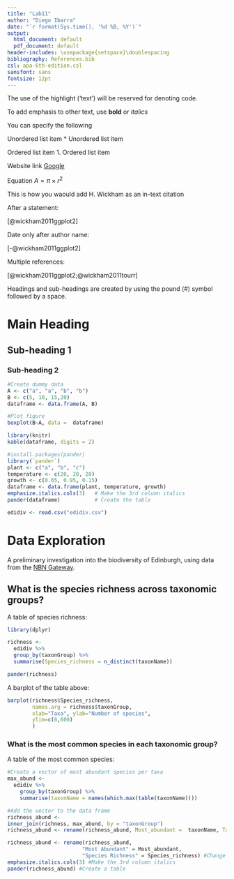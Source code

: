 ```yaml
---
title: "Lab11"
author: "Diego Ibarra"
date: "`r format(Sys.time(), '%d %B, %Y')`"
output:
  html_document: default
  pdf_document: default
header-includes: \usepackage{setspace}\doublespacing
bibliography: References.bib
csl: apa-6th-edition.csl
sansfont: sans
fontsize: 12pt
---
```


The use of the highlight ('text') will be reserved for denoting code.

To add emphasis to other text, use **bold** or *italics*

You can specify the following

Unordered list item
* Unordered list item

Ordered list item
1. Ordered list item

Website link
[Google](https://www.google.com)

Equation
$A =\pi \times r^{2}$

This is how you waould add H. Wickham as an in-text citation

After a statement:

[@wickham2011ggplot2]

Date only after author name:

[-@wickham2011ggplot2]

Multiple references:

[@wickham2011ggplot2;@wickham2011tourr]

Headings and sub-headings are created by using the pound (#) symbol followed by a space.

# Main Heading
## Sub-heading 1
### Sub-heading 2


```r
#Create dummy data
A <- c("a", "a", "b", "b")
B <- c(5, 10, 15,20)
dataframe <- data.frame(A, B)

#Plot figure
boxplot(B~A, data =  dataframe)
```


```r
library(knitr)
kable(dataframe, digits = 2)
```

```r
#install.packages(pander)
library(`pander`)
plant <- c("a", "b", "c")
temperature <- c(20, 20, 20)
growth <- c(0.65, 0.95, 0.15)
dataframe <- data.frame(plant, temperature, growth)
emphasize.italics.cols(3)   # Make the 3rd column italics
pander(dataframe)           # Create the table
```


```r
edidiv <- read.csv("edidiv.csv")
```

# Data Exploration

A preliminary investigation into the biodiversity of Edinburgh, using data from the [NBN Gateway](https://data.nbn.org.uk/).






## What is the species richness across taxonomic groups?

A table of species richness:
```r
library(dplyr)

richness <- 
  edidiv %>%
  group_by(taxonGroup) %>%
  summarise(Species_richness = n_distinct(taxonName)) 

pander(richness)
```






A barplot of the table above:
```r
barplot(richness$Species_richness, 
        names.arg = richness$taxonGroup, 
        xlab="Taxa", ylab="Number of species", 
        ylim=c(0,600)
        ) 
```


### What is the most common species in each taxonomic group?

A table of the most common species:
```r
#Create a vector of most abundant species per taxa
max_abund <-
  edidiv %>%
    group_by(taxonGroup) %>%
    summarise(taxonName = names(which.max(table(taxonName))))

#Add the vector to the data frame
richness_abund <-
inner_join(richness, max_abund, by = "taxonGroup")
richness_abund <- rename(richness_abund, Most_abundant =  taxonName, Taxon = taxonGroup)
```

```r
richness_abund <- rename(richness_abund, 
                        "Most Abundant" = Most_abundant,
                        "Species Richness" = Species_richness) #Change the column names
emphasize.italics.cols(3) #Make the 3rd column italics
pander(richness_abund) #Create a table
```



